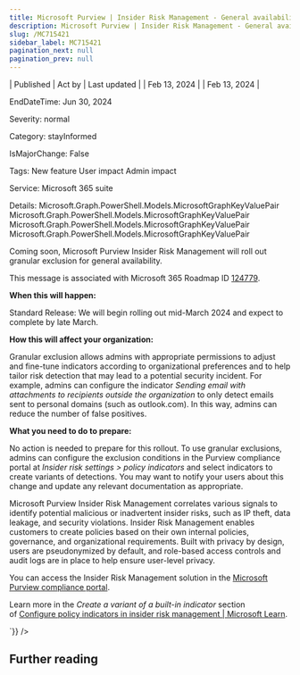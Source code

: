 ```yaml
---
title: Microsoft Purview | Insider Risk Management - General availability of granular exclusion
description: Microsoft Purview | Insider Risk Management - General availability of granular exclusion
slug: /MC715421
sidebar_label: MC715421
pagination_next: null
pagination_prev: null
---
```



| Published | Act by | Last updated |
| Feb 13, 2024 |  | Feb 13, 2024 |

EndDateTime: Jun 30, 2024

Severity: normal

Category: stayInformed

IsMajorChange: False

Tags: New feature User impact Admin impact

Service: Microsoft 365 suite

Details: Microsoft.Graph.PowerShell.Models.MicrosoftGraphKeyValuePair Microsoft.Graph.PowerShell.Models.MicrosoftGraphKeyValuePair Microsoft.Graph.PowerShell.Models.MicrosoftGraphKeyValuePair Microsoft.Graph.PowerShell.Models.MicrosoftGraphKeyValuePair

<div dangerouslySetInnerHTML={{__html:`
<p>Coming soon, Microsoft Purview Insider Risk Management will roll out granular exclusion for general availability.</p>
<p>This message is associated with Microsoft 365 Roadmap ID <a href="https://www.microsoft.com/microsoft-365/roadmap?filters=&amp;searchterms=124779" target="_blank">124779</a>.</p>
<p><b>When this will happen:</b></p>

<p>Standard Release: We will begin rolling out mid-March 2024 and expect to complete by late March.&nbsp;<br></p>

<p><b>How this will affect your organization:</b></p>

<p>Granular exclusion allows admins with appropriate permissions to adjust and fine-tune indicators according to organizational preferences and to help tailor risk detection that may lead to a potential security incident. For example, admins can configure the indicator <i>Sending email with attachments to recipients outside the organization</i> to only detect emails sent to personal domains (such as outlook.com). In this way, admins can reduce the number of false positives.</p>
<p><b>What you need to do to prepare:</b></p>
<p>No action is needed to prepare for this rollout. To use granular exclusions, admins can configure the exclusion conditions in the Purview compliance portal at <i>Insider risk settings &gt; policy indicators</i> and select indicators to create variants of detections. You may want to notify your users about this change and update any relevant documentation as appropriate.</p><p>Microsoft Purview Insider Risk Management correlates various signals to identify potential malicious or inadvertent insider risks, such as IP theft, data leakage, and security violations. Insider Risk Management enables customers to create policies based on their own internal policies, governance, and organizational requirements. Built with privacy by design, users are pseudonymized by default, and role-based access controls and audit logs are in place to help ensure user-level privacy.</p><p>You can access the Insider Risk Management solution in the <a href="https://purview.microsoft.com/compliance" target="_blank">Microsoft Purview compliance portal</a>.</p><p> 
</p><p>Learn more in the <i>Create a variant of a built-in indicator</i> section of&nbsp;<a href="https://learn.microsoft.com/purview/insider-risk-management-settings-policy-indicators#create-a-variant-of-a-built-in-indicator" target="_blank">Configure policy indicators in insider risk management | Microsoft Learn</a>.</p>
`}} />

## Further reading
